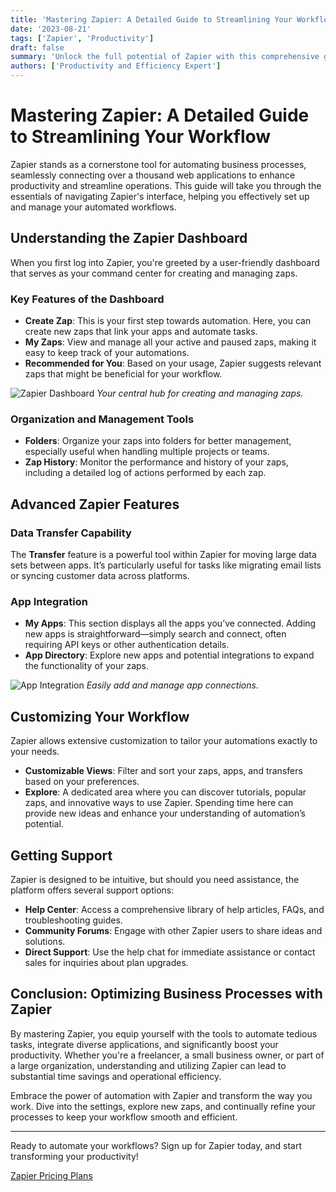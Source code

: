 ```yaml
---
title: 'Mastering Zapier: A Detailed Guide to Streamlining Your Workflow'
date: '2023-08-21'
tags: ['Zapier', 'Productivity']
draft: false
summary: 'Unlock the full potential of Zapier with this comprehensive guide. Learn how to navigate its features, organize your zaps, and optimize your workflow automation.'
authors: ['Productivity and Efficiency Expert']
---
```


# Mastering Zapier: A Detailed Guide to Streamlining Your Workflow

Zapier stands as a cornerstone tool for automating business processes, seamlessly connecting over a thousand web applications to enhance productivity and streamline operations. This guide will take you through the essentials of navigating Zapier's interface, helping you effectively set up and manage your automated workflows.

## Understanding the Zapier Dashboard

When you first log into Zapier, you're greeted by a user-friendly dashboard that serves as your command center for creating and managing zaps.

### Key Features of the Dashboard

- **Create Zap**: This is your first step towards automation. Here, you can create new zaps that link your apps and automate tasks.
- **My Zaps**: View and manage all your active and paused zaps, making it easy to keep track of your automations.
- **Recommended for You**: Based on your usage, Zapier suggests relevant zaps that might be beneficial for your workflow.

![Zapier Dashboard](/path/to/dashboard_image.jpg) *Your central hub for creating and managing zaps.*

### Organization and Management Tools

- **Folders**: Organize your zaps into folders for better management, especially useful when handling multiple projects or teams.
- **Zap History**: Monitor the performance and history of your zaps, including a detailed log of actions performed by each zap.

## Advanced Zapier Features

### Data Transfer Capability

The **Transfer** feature is a powerful tool within Zapier for moving large data sets between apps. It’s particularly useful for tasks like migrating email lists or syncing customer data across platforms.

### App Integration

- **My Apps**: This section displays all the apps you’ve connected. Adding new apps is straightforward—simply search and connect, often requiring API keys or other authentication details.
- **App Directory**: Explore new apps and potential integrations to expand the functionality of your zaps.

![App Integration](/path/to/app_integration_image.jpg) *Easily add and manage app connections.*

## Customizing Your Workflow

Zapier allows extensive customization to tailor your automations exactly to your needs.

- **Customizable Views**: Filter and sort your zaps, apps, and transfers based on your preferences.
- **Explore**: A dedicated area where you can discover tutorials, popular zaps, and innovative ways to use Zapier. Spending time here can provide new ideas and enhance your understanding of automation’s potential.

## Getting Support

Zapier is designed to be intuitive, but should you need assistance, the platform offers several support options:

- **Help Center**: Access a comprehensive library of help articles, FAQs, and troubleshooting guides.
- **Community Forums**: Engage with other Zapier users to share ideas and solutions.
- **Direct Support**: Use the help chat for immediate assistance or contact sales for inquiries about plan upgrades.

## Conclusion: Optimizing Business Processes with Zapier

By mastering Zapier, you equip yourself with the tools to automate tedious tasks, integrate diverse applications, and significantly boost your productivity. Whether you're a freelancer, a small business owner, or part of a large organization, understanding and utilizing Zapier can lead to substantial time savings and operational efficiency.

Embrace the power of automation with Zapier and transform the way you work. Dive into the settings, explore new zaps, and continually refine your processes to keep your workflow smooth and efficient.

---

Ready to automate your workflows? Sign up for Zapier today, and start transforming your productivity!

[Zapier Pricing Plans](https://zapier.com/pricing)
